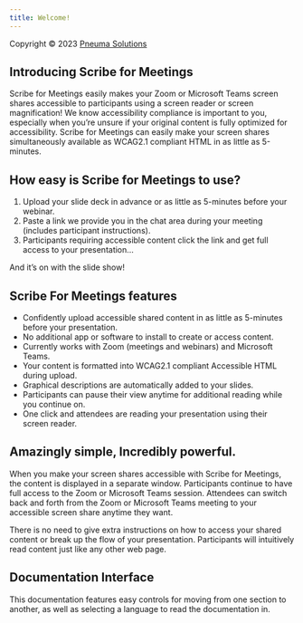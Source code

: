```yaml
---
title: Welcome!
---
```


Copyright © 2023 [Pneuma Solutions](https://www.pneumasolutions.com)  
## Introducing Scribe for Meetings

Scribe for Meetings easily makes your Zoom or Microsoft Teams screen shares accessible to participants using a screen reader or screen magnification! We know accessibility compliance is important to you, especially when you’re unsure if your original content is fully optimized for accessibility. Scribe for Meetings can easily make your screen shares simultaneously available as WCAG2.1 compliant HTML in as little as 5-minutes.

## How easy is Scribe for Meetings to use?

1. Upload your slide deck in advance or as little as 5-minutes before your webinar.
1. Paste a link we provide you in the chat area during your meeting (includes participant instructions).
1. Participants requiring accessible content click the link and get full access to your presentation…

And it’s on with the slide show!

## Scribe For Meetings features

* Confidently upload accessible shared content in as little as 5-minutes before your presentation.
* No additional app or software to install to create or access content.
* Currently works with Zoom (meetings and webinars) and Microsoft Teams.
* Your content is formatted into WCAG2.1 compliant Accessible HTML during upload.
* Graphical descriptions are automatically added to your slides.
* Participants can pause their view anytime for additional reading while you continue on.
* One click and attendees are reading your presentation using their screen reader.

## Amazingly simple, Incredibly powerful.

When you make your screen shares accessible with Scribe for Meetings, the content is displayed in a separate window. Participants continue to have full access to the Zoom or Microsoft Teams session.
Attendees can switch back and forth from the Zoom or Microsoft Teams meeting to your accessible screen share anytime they want.

There is no need to give extra instructions on how to access your shared content or break up the flow of your presentation. Participants will intuitively read content just like any other web page.

## Documentation Interface

This documentation features easy controls for moving from one section to another, as well as selecting a language to read the documentation in.